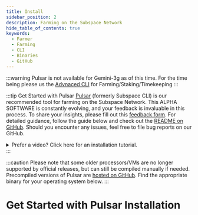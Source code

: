 ```yaml
---
title: Install
sidebar_position: 2
description: Farming on the Subspace Network
hide_table_of_contents: true
keywords:
  - Farmer
  - Farming
  - CLI
  - Binaries
  - GitHub
---
```



:::warning
Pulsar is not available for Gemini-3g as of this time. For the time being please us the [Advnaced CLI](../Advanced-Cli/cli-install) for Farming/Staking/Timekeeping
:::

:::tip Get Started with Pulsar
[Pulsar](https://github.com/subspace/pulsar) (formerly Subspace CLI) is our recommended tool for farming on the Subspace Network. This ALPHA SOFTWARE is constantly evolving, and your feedback is invaluable in this process. To share your insights, please fill out this [feedback form](https://c6gxctjlh68.typeform.com/to/Ks4Y16Fo). For detailed guidance, follow the guide below and check out the [README on GitHub](https://github.com/subspace/pulsar/blob/main/README.md). Should you encounter any issues, feel free to file bug reports on our GitHub.

<details>
  <summary>Prefer a video? Click here for an installation tutorial.</summary>
  <iframe width="560" height="315" src="https://www.youtube.com/embed/h1-CX7lGl2w" title="YouTube video player" frameborder="0" allow="accelerometer; autoplay; clipboard-write; encrypted-media; gyroscope; picture-in-picture; web-share" allowfullscreen></iframe>
</details>
:::

:::caution
Please note that some older processors/VMs are no longer supported by official releases, but can still be compiled manually if needed. Precompiled versions of Pulsar are [hosted on GitHub](https://github.com/subspace/pulsar/releases). Find the appropriate binary for your operating system below.
:::

# Get Started with Pulsar Installation

<Tabs groupId="OS">

<TabItem value="windows" label="🖼️ Windows" default>
<WindowsGuide />
</TabItem>

<TabItem value="macos" label="🍎macOS" default>
<MacosGuide />
</TabItem>

<TabItem value="linux" label="🐧Ubuntu">
<LinuxGuide />
</TabItem>

</Tabs>
